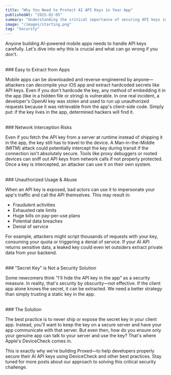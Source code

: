 ```yaml
---
title: "Why You Need to Protect AI API Keys in Your App"
publishedAt: "2025-02-05"
summary: "Understanding the critical importance of securing API keys in mobile applications and why traditional approaches fall short"
image: "/images/starting.png"
tag: "Security"
---
```


Anyone building AI-powered mobile apps needs to handle API keys carefully. Let's dive into why this is crucial and what can go wrong if you don't.

<br />
### Easy to Extract from Apps

Mobile apps can be downloaded and reverse-engineered by anyone—attackers can decompile your iOS app and extract hardcoded secrets like API keys. Even if you don't hardcode the key, any method of embedding it in the app (like in a hidden file or string) is vulnerable. In one real incident, a developer's OpenAI key was stolen and used to run up unauthorized requests because it was retrievable from the app's client-side code. Simply put: if the key lives in the app, determined hackers will find it.

<br />
### Network Interception Risks

Even if you fetch the API key from a server at runtime instead of shipping it in the app, the key still has to travel to the device. A Man-in-the-Middle (MITM) attack could potentially intercept the key during transit if the connection isn't absolutely secure. Tools like proxy debuggers or rooted devices can sniff out API keys from network calls if not properly protected. Once a key is intercepted, an attacker can use it on their own system.

<br />
### Unauthorized Usage & Abuse

When an API key is exposed, bad actors can use it to impersonate your app's traffic and call the API themselves. This may result in:
- Fraudulent activities
- Exhausted rate limits
- Huge bills on pay-per-use plans
- Potential data breaches
- Denial of service

For example, attackers might script thousands of requests with your key, consuming your quota or triggering a denial of service. If your AI API returns sensitive data, a leaked key could even let outsiders extract private data from your backend.

<br />
### "Secret Key" is Not a Security Solution

Some newcomers think "I'll hide the API key in the app" as a security measure. In reality, that's security by obscurity—not effective. If the client app alone knows the secret, it can be extracted. We need a better strategy than simply trusting a static key in the app.

<br />
### The Solution

The best practice is to never ship or expose the secret key in your client app. Instead, you'll want to keep the key on a secure server and have your app communicate with that server. But even then, how do you ensure only your genuine app can talk to your server and use the key? That's where Apple's DeviceCheck comes in.

This is exactly why we're building Proxed—to help developers properly secure their AI API keys using DeviceCheck and other best practices. Stay tuned for more posts about our approach to solving this critical security challenge.
